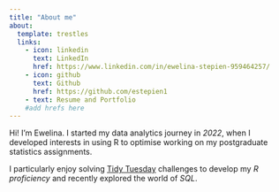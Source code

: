 ```yaml
---
title: "About me"
about:
  template: trestles
  links:
    - icon: linkedin
      text: LinkedIn
      href: https://www.linkedin.com/in/ewelina-stepien-959464257/
    - icon: github
      text: Github
      href: https://github.com/estepien1
    - text: Resume and Portfolio
    #add hrefs here
---
```


Hi! I'm Ewelina. I started my data analytics journey in *2022*, when I developed interests in using R to optimise working on my postgraduate statistics assignments.

I particularly enjoy solving [Tidy Tuesday](https://github.com/rfordatascience/tidytuesday) challenges to develop my *R proficiency* and recently explored the world of *SQL*.

